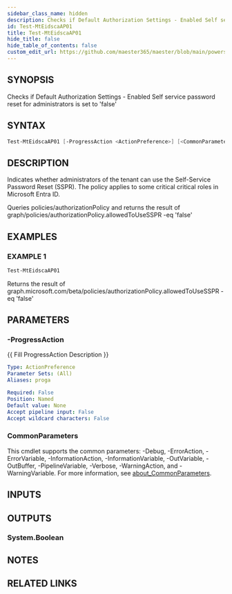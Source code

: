 ```yaml
---
sidebar_class_name: hidden
description: Checks if Default Authorization Settings - Enabled Self service password reset for administrators is set to 'false'
id: Test-MtEidscaAP01
title: Test-MtEidscaAP01
hide_title: false
hide_table_of_contents: false
custom_edit_url: https://github.com/maester365/maester/blob/main/powershell/public/Test-MtEidscaAP01.ps1
---
```


## SYNOPSIS

Checks if Default Authorization Settings - Enabled Self service password reset for administrators is set to 'false'

## SYNTAX

```powershell
Test-MtEidscaAP01 [-ProgressAction <ActionPreference>] [<CommonParameters>]
```

## DESCRIPTION

Indicates whether administrators of the tenant can use the Self-Service Password Reset (SSPR).
The policy applies to some critical critical roles in Microsoft Entra ID.

Queries policies/authorizationPolicy
and returns the result of
 graph/policies/authorizationPolicy.allowedToUseSSPR -eq 'false'

## EXAMPLES

### EXAMPLE 1

```powershell
Test-MtEidscaAP01
```

Returns the result of graph.microsoft.com/beta/policies/authorizationPolicy.allowedToUseSSPR -eq 'false'

## PARAMETERS

### -ProgressAction

\{\{ Fill ProgressAction Description \}\}

```yaml
Type: ActionPreference
Parameter Sets: (All)
Aliases: proga

Required: False
Position: Named
Default value: None
Accept pipeline input: False
Accept wildcard characters: False
```

### CommonParameters

This cmdlet supports the common parameters: -Debug, -ErrorAction, -ErrorVariable, -InformationAction, -InformationVariable, -OutVariable, -OutBuffer, -PipelineVariable, -Verbose, -WarningAction, and -WarningVariable. For more information, see [about_CommonParameters](http://go.microsoft.com/fwlink/?LinkID=113216).

## INPUTS

## OUTPUTS

### System.Boolean

## NOTES

## RELATED LINKS
